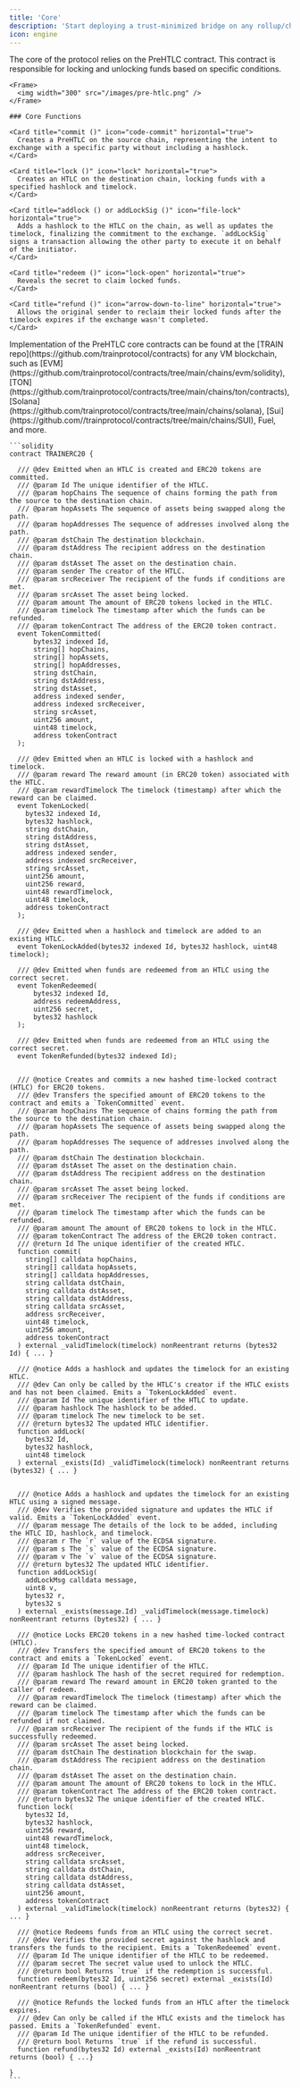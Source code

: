 ```yaml
---
title: 'Core'
description: 'Start deploying a trust-minimized bridge on any rollup/chain in under 5 minutes'
icon: engine
---
```


<Tabs>
  <Tab title="Overview">
    The core of the protocol relies on the PreHTLC contract. This contract is responsible for locking and unlocking funds based on specific conditions.

    <Frame>
      <img width="300" src="/images/pre-htlc.png" />
    </Frame>

    ### Core Functions

    <Card title="commit ()" icon="code-commit" horizontal="true">
      Creates a PreHTLC on the source chain, representing the intent to exchange with a specific party without including a hashlock.
    </Card>

    <Card title="lock ()" icon="lock" horizontal="true">
      Creates an HTLC on the destination chain, locking funds with a specified hashlock and timelock.
    </Card>

    <Card title="addlock () or addLockSig ()" icon="file-lock" horizontal="true">
      Adds a hashlock to the HTLC on the chain, as well as updates the timelock, finalizing the commitment to the exchange. `addLockSig` signs a transaction allowing the other party to execute it on behalf of the initiator.
    </Card>

    <Card title="redeem ()" icon="lock-open" horizontal="true">
      Reveals the secret to claim locked funds.
    </Card>

    <Card title="refund ()" icon="arrow-down-to-line" horizontal="true">
      Allows the original sender to reclaim their locked funds after the timelock expires if the exchange wasn't completed.
    </Card>
  </Tab>

  <Tab title="Code">
    Implementation of the PreHTLC core contracts can be found at the [TRAIN repo](https://github.com/trainprotocol/contracts) for any VM blockchain, such as [EVM](https://github.com/trainprotocol/contracts/tree/main/chains/evm/solidity), [TON](https://github.com/trainprotocol/contracts/tree/main/chains/ton/contracts), [Solana](https://github.com/trainprotocol/contracts/tree/main/chains/solana), [Sui](https://github.com//trainprotocol/contracts/tree/main/chains/SUI), Fuel, and more.

    ```solidity
    contract TRAINERC20 {

      /// @dev Emitted when an HTLC is created and ERC20 tokens are committed.
      /// @param Id The unique identifier of the HTLC.
      /// @param hopChains The sequence of chains forming the path from the source to the destination chain.
      /// @param hopAssets The sequence of assets being swapped along the path.
      /// @param hopAddresses The sequence of addresses involved along the path.
      /// @param dstChain The destination blockchain.
      /// @param dstAddress The recipient address on the destination chain.
      /// @param dstAsset The asset on the destination chain.
      /// @param sender The creator of the HTLC.
      /// @param srcReceiver The recipient of the funds if conditions are met.
      /// @param srcAsset The asset being locked.
      /// @param amount The amount of ERC20 tokens locked in the HTLC.
      /// @param timelock The timestamp after which the funds can be refunded.
      /// @param tokenContract The address of the ERC20 token contract.
      event TokenCommitted(
          bytes32 indexed Id,
          string[] hopChains,
          string[] hopAssets,
          string[] hopAddresses,
          string dstChain,
          string dstAddress,
          string dstAsset,
          address indexed sender,
          address indexed srcReceiver,
          string srcAsset,
          uint256 amount,
          uint48 timelock,
          address tokenContract
      );

      /// @dev Emitted when an HTLC is locked with a hashlock and timelock.
      /// @param reward The reward amount (in ERC20 token) associated with the HTLC.
      /// @param rewardTimelock The timelock (timestamp) after which the reward can be claimed.
      event TokenLocked(
        bytes32 indexed Id,
        bytes32 hashlock,
        string dstChain,
        string dstAddress,
        string dstAsset,
        address indexed sender,
        address indexed srcReceiver,
        string srcAsset,
        uint256 amount,
        uint256 reward,
        uint48 rewardTimelock,
        uint48 timelock,
        address tokenContract
      );

      /// @dev Emitted when a hashlock and timelock are added to an existing HTLC.
      event TokenLockAdded(bytes32 indexed Id, bytes32 hashlock, uint48 timelock);

      /// @dev Emitted when funds are redeemed from an HTLC using the correct secret.
      event TokenRedeemed(
          bytes32 indexed Id,
          address redeemAddress,
          uint256 secret,
          bytes32 hashlock
      );

      /// @dev Emitted when funds are redeemed from an HTLC using the correct secret.
      event TokenRefunded(bytes32 indexed Id);


      /// @notice Creates and commits a new hashed time-locked contract (HTLC) for ERC20 tokens.
      /// @dev Transfers the specified amount of ERC20 tokens to the contract and emits a `TokenCommitted` event.
      /// @param hopChains The sequence of chains forming the path from the source to the destination chain.
      /// @param hopAssets The sequence of assets being swapped along the path.
      /// @param hopAddresses The sequence of addresses involved along the path.
      /// @param dstChain The destination blockchain.
      /// @param dstAsset The asset on the destination chain.
      /// @param dstAddress The recipient address on the destination chain.
      /// @param srcAsset The asset being locked.
      /// @param srcReceiver The recipient of the funds if conditions are met.
      /// @param timelock The timestamp after which the funds can be refunded.
      /// @param amount The amount of ERC20 tokens to lock in the HTLC.
      /// @param tokenContract The address of the ERC20 token contract.
      /// @return Id The unique identifier of the created HTLC.
      function commit(
        string[] calldata hopChains,
        string[] calldata hopAssets,
        string[] calldata hopAddresses,
        string calldata dstChain,
        string calldata dstAsset,
        string calldata dstAddress,
        string calldata srcAsset,
        address srcReceiver,
        uint48 timelock,
        uint256 amount,
        address tokenContract
      ) external _validTimelock(timelock) nonReentrant returns (bytes32 Id) { ... }

      /// @notice Adds a hashlock and updates the timelock for an existing HTLC.
      /// @dev Can only be called by the HTLC's creator if the HTLC exists and has not been claimed. Emits a `TokenLockAdded` event.
      /// @param Id The unique identifier of the HTLC to update.
      /// @param hashlock The hashlock to be added.
      /// @param timelock The new timelock to be set.
      /// @return bytes32 The updated HTLC identifier.
      function addLock(
        bytes32 Id,
        bytes32 hashlock,
        uint48 timelock
      ) external _exists(Id) _validTimelock(timelock) nonReentrant returns (bytes32) { ... }


      /// @notice Adds a hashlock and updates the timelock for an existing HTLC using a signed message.
      /// @dev Verifies the provided signature and updates the HTLC if valid. Emits a `TokenLockAdded` event.
      /// @param message The details of the lock to be added, including the HTLC ID, hashlock, and timelock.
      /// @param r The `r` value of the ECDSA signature.
      /// @param s The `s` value of the ECDSA signature.
      /// @param v The `v` value of the ECDSA signature.
      /// @return bytes32 The updated HTLC identifier.
      function addLockSig(
        addLockMsg calldata message,
        uint8 v,
        bytes32 r,
        bytes32 s
      ) external _exists(message.Id) _validTimelock(message.timelock) nonReentrant returns (bytes32) { ... }

      /// @notice Locks ERC20 tokens in a new hashed time-locked contract (HTLC).
      /// @dev Transfers the specified amount of ERC20 tokens to the contract and emits a `TokenLocked` event.
      /// @param Id The unique identifier of the HTLC.
      /// @param hashlock The hash of the secret required for redemption.
      /// @param reward The reward amount in ERC20 token granted to the caller of redeem.
      /// @param rewardTimelock The timelock (timestamp) after which the reward can be claimed.
      /// @param timelock The timestamp after which the funds can be refunded if not claimed.
      /// @param srcReceiver The recipient of the funds if the HTLC is successfully redeemed.
      /// @param srcAsset The asset being locked.
      /// @param dstChain The destination blockchain for the swap.
      /// @param dstAddress The recipient address on the destination chain.
      /// @param dstAsset The asset on the destination chain.
      /// @param amount The amount of ERC20 tokens to lock in the HTLC.
      /// @param tokenContract The address of the ERC20 token contract.
      /// @return bytes32 The unique identifier of the created HTLC.
      function lock(
        bytes32 Id,
        bytes32 hashlock,
        uint256 reward,
        uint48 rewardTimelock,
        uint48 timelock,
        address srcReceiver,
        string calldata srcAsset,
        string calldata dstChain,
        string calldata dstAddress,
        string calldata dstAsset,
        uint256 amount,
        address tokenContract
      ) external _validTimelock(timelock) nonReentrant returns (bytes32) { ... }

      /// @notice Redeems funds from an HTLC using the correct secret.
      /// @dev Verifies the provided secret against the hashlock and transfers the funds to the recipient. Emits a `TokenRedeemed` event.
      /// @param Id The unique identifier of the HTLC to be redeemed.
      /// @param secret The secret value used to unlock the HTLC.
      /// @return bool Returns `true` if the redemption is successful.
      function redeem(bytes32 Id, uint256 secret) external _exists(Id) nonReentrant returns (bool) { ... }

      /// @notice Refunds the locked funds from an HTLC after the timelock expires.
      /// @dev Can only be called if the HTLC exists and the timelock has passed. Emits a `TokenRefunded` event.
      /// @param Id The unique identifier of the HTLC to be refunded.
      /// @return bool Returns `true` if the refund is successful.
      function refund(bytes32 Id) external _exists(Id) nonReentrant returns (bool) { ...}

    }
    ```
  </Tab>
</Tabs>